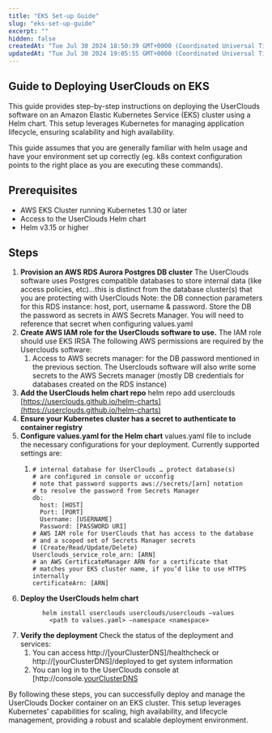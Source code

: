 ```yaml
---
title: "EKS Set-up Guide"
slug: "eks-set-up-guide"
excerpt: ""
hidden: false
createdAt: "Tue Jul 30 2024 18:50:39 GMT+0000 (Coordinated Universal Time)"
updatedAt: "Tue Jul 30 2024 19:05:55 GMT+0000 (Coordinated Universal Time)"
---
```


## Guide to Deploying UserClouds on EKS

This guide provides step-by-step instructions on deploying the UserClouds software on an Amazon Elastic Kubernetes Service (EKS) cluster using a Helm chart. This setup leverages Kubernetes for managing application lifecycle, ensuring scalability and high availability.

This guide assumes that you are generally familiar with helm usage and have your environment set up correctly (eg. k8s context configuration points to the right place as you are executing these commands).

## Prerequisites

- AWS EKS Cluster running Kubernetes 1.30 or later
- Access to the UserClouds Helm chart
- Helm v3.15 or higher

## Steps

1. **Provision an AWS RDS Aurora Postgres DB cluster**
   The UserClouds software uses Postgres compatible databases to store internal data (like access policies, etc)...this is distinct from the database cluster(s) that you are protecting with UserClouds
   Note: the DB connection parameters for this RDS instance: host, port, username & password. Store the DB the password as secrets in AWS Secrets Manager. You will need to reference that secret when configuring values.yaml
2. **Create AWS IAM role for the UserClouds software to use.**
   The IAM role should use EKS IRSA
   The following AWS permissions are required by the Userclouds software:
    1. Access to AWS secrets manager: for the DB password mentioned in the previous section. The Userclouds software will also write some secrets to the AWS Secrets manager (mostly DB credentials for databases created on the RDS instance)
3. **Add the UserClouds helm chart repo**
   helm repo add userclouds [https://userclouds.github.io/helm-charts](https://userclouds.github.io/helm-charts)
4. **Ensure your Kubernetes cluster has a secret to authenticate to container registry**
5. **Configure values.yaml for the Helm chart**
   values.yaml file to include the necessary configurations for your deployment.
   Currently supported settings are:
    1. ```
       # internal database for UserClouds … protect database(s)
       # are configured in console or ucconfig
       # note that password supports aws://secrets/[arn] notation
       # to resolve the password from Secrets Manager
       db:
         host: [HOST]
         Port: [PORT]
         Username: [USERNAME]
         Password: [PASSWORD URI]
       # AWS IAM role for UserClouds that has access to the database
       # and a scoped set of Secrets Manager secrets
       # (Create/Read/Update/Delete)
       Userclouds_service_role_arn: [ARN]
       # an AWS CertificateManager ARN for a certificate that
       # matches your EKS cluster name, if you’d like to use HTTPS internally
       certificateArn: [ARN]
       ```
6. **Deploy the UserClouds helm chart**
    ```
          helm install userclouds userclouds/userclouds –values
          	<path to values.yaml> –namespace <namespace>
    ```
7. **Verify the deployment**
   Check the status of the deployment and services:
    1. You can access http\://[yourClusterDNS]/healthcheck or http\://[yourClusterDNS]/deployed to get system information
    2. You can log in to the UserClouds console at [http://console.[yourClusterDNS](http://console.[yourClusterDNS])

By following these steps, you can successfully deploy and manage the UserClouds Docker container on an EKS cluster. This setup leverages Kubernetes' capabilities for scaling, high availability, and lifecycle management, providing a robust and scalable deployment environment.
